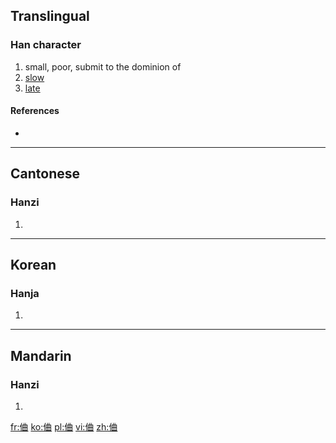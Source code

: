 ==Translingual==

===Han character===
{{Han char|rn=9|rad=人|as=06|sn=8|four=|canj=人廿田 (OTW)}}

# small, poor, submit to the dominion of
# [[slow]]
# [[late]]

====References====
* {{Han ref|kx=0100.260|hdz=10147.110|uh=344B|ud=13387}}

----

==Cantonese==

===Hanzi===
{{yue-hanzi|jyut=|y=kung4}}

# {{defn|lang=yue|sort=人06}}

----

==Korean==

===Hanja===
{{ko-hanja|hangeul=궁|rv=gung|mr=kung|y=kwung}}

# {{defn|lang=ko|sort=人06}}

----

==Mandarin==

===Hanzi===
{{cmn-hanzi|pin=[[jiòng]] ([[jiong4]]), [[kǒng]] ([[kong3]]), [[qióng]] ([[qiong2]])|wg=chiung<sup>4</sup>, k'ung<sup>3</sup>, ch'iung<sup>2</sup>}}

# {{defn|lang=cmn|sort=人06}}

[[fr:㑋]]
[[ko:㑋]]
[[pl:㑋]]
[[vi:㑋]]
[[zh:㑋]]